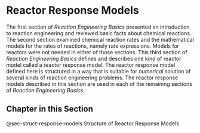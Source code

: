 # Reactor Response Models

The first section of *Reaction Engineering Basics* presented an introduction to reaction engineering and reviewed basic facts about chemical reactions. The second section examined chemical reaction rates and the mathematical models for the rates of reactions, namely rate expressions. Models for reactors were not needed in either of those sections. This third section of *Reaction Engineering Basics* defines and describes one kind of reactor model called a reactor response model. The reactor response model defined here is structured in a way that is suitable for *numerical* solution of several kinds of reaction engineering problems. The reactor response models described in this section are used in each of the remaining sections of *Reaction Engineering Basics*.

## Chapter in this Section

@sec-struct-response-models Structure of Reactor Response Models